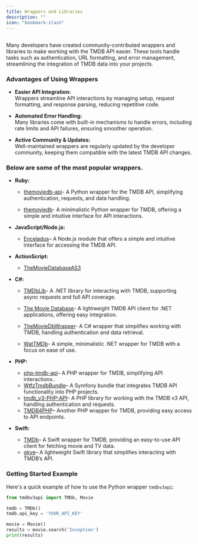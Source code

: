 ```yaml
---
title: Wrappers and Libraries
description: ""
icon: "bookmark-slash"
---
```


##

Many developers have created community-contributed wrappers and libraries to make working with the TMDB API easier. 
These tools handle tasks such as authentication, URL formatting, and error management, streamlining the integration of TMDB data into your projects. 

### Advantages of Using Wrappers

- **Easier API Integration:**  
  Wrappers streamline API interactions by managing setup, request formatting, and response parsing, reducing repetitive code.

- **Automated Error Handling:**  
  Many libraries come with built-in mechanisms to handle errors, including rate limits and API failures, ensuring smoother operation.

- **Active Community & Updates:**  
  Well-maintained wrappers are regularly updated by the developer community, keeping them compatible with the latest TMDB API changes.

### Below are some of the most popular wrappers.

- **Ruby:**  
  - <a href="https://github.com/18Months/themoviedb-api/" target="_self">themoviedb-api</a>- A Python wrapper for the TMDB API, simplifying authentication, requests, and data handling. 
  
  - <a href="https://github.com/ahmetabdi/themoviedb/" target="_self">themoviedb</a>- A minimalistic Python wrapper for TMDB, offering a simple and intuitive interface for API interactions. 

- **JavaScript/Node.js:**  
  - <a href="https://www.npmjs.com/package/themoviedb" target="_self">Enceladus</a>– A Node.js module that offers a simple and intuitive interface for accessing the TMDB API.  

- **ActionScript:**  
  - <a href="https://github.com/swagnag/TheMovieDatabaseAS3" target="_self">TheMovieDatabaseAS3</a> 
  
- **C#:**  
  - <a href="https://github.com/LordMike/TMDbLib/" target="_self">TMDbLib</a>- A .NET library for interacting with TMDB, supporting async requests and full API coverage. 
  
  - <a href="http://www.nuget.org/packages/Hasseware.TheMovieDB/" target="_self">The Movie Database</a>- A lightweight TMDB API client for .NET applications, offering easy integration. 

  - <a href="https://github.com/nCubed/TheMovieDbWrapper/" target="_self">TheMovieDbWrapper</a>- A C# wrapper that simplifies working with TMDB, handling authentication and data retrieval. 

  - <a href="http://wattmdb.codeplex.com/" target="_self">WatTMDb</a>- A simple, minimalistic .NET wrapper for TMDB with a focus on ease of use. 

- **PHP:**  
  - <a href="https://github.com/wtfzdotnet/php-tmdb-api/" target="_self">php-tmdb-api</a>– A PHP wrapper for TMDB, simplifying API interactions..  
  - <a href="https://github.com/wtfzdotnet/WtfzTmdbBundle/" target="_self">WtfzTmdbBundle</a>– A Symfony bundle that integrates TMDB API functionality into PHP projects.  
  - <a href="https://github.com/pixelead0/tmdb_v3-PHP-API-/" target="_self">tmdb_v3-PHP-API</a>– A PHP library for working with the TMDB v3 API, handling authentication and requests. 
  - <a href="https://github.com/kriboogh/TMDB4PHP/" target="_self">TMDB4PHP</a>– Another PHP wrapper for TMDB, providing easy access to API endpoints.

- **Swift:**  
  - <a href="https://github.com/adamayoung/TMDb" target="_self">TMDb</a>– A Swift wrapper for TMDB, providing an easy-to-use API client for fetching movie and TV data.  
  - <a href="https://github.com/gkye/TheMovieDatabaseSwiftWrapper/" target="_self">gkye</a>– A lightweight Swift library that simplifies interacting with TMDB’s API.  

### Getting Started Example

Here's a quick example of how to use the Python wrapper `tmdbv3api`:

```python
from tmdbv3api import TMDb, Movie

tmdb = TMDb()
tmdb.api_key = 'YOUR_API_KEY'

movie = Movie()
results = movie.search('Inception')
print(results)